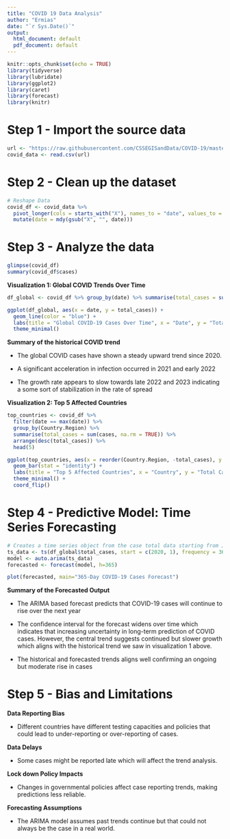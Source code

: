 ```yaml
---
title: "COVID 19 Data Analysis"
author: "Ermias"
date: "`r Sys.Date()`"
output:
  html_document: default
  pdf_document: default
---
```



```r
knitr::opts_chunk$set(echo = TRUE)
library(tidyverse)
library(lubridate)
library(ggplot2)
library(caret)
library(forecast)
library(knitr)
```

# Step 1 - Import the source data

```r
url <- "https://raw.githubusercontent.com/CSSEGISandData/COVID-19/master/csse_covid_19_data/csse_covid_19_time_series/time_series_covid19_confirmed_global.csv"
covid_data <- read.csv(url)
```

# Step 2 - Clean up the dataset

```r
# Reshape Data
covid_df <- covid_data %>% 
  pivot_longer(cols = starts_with("X"), names_to = "date", values_to = "cases") %>% 
  mutate(date = mdy(gsub("X", "", date)))
```

# Step 3 - Analyze the data

```r
glimpse(covid_df)
summary(covid_df$cases)
```

**Visualization 1: Global COVID Trends Over Time**

```r
df_global <- covid_df %>% group_by(date) %>% summarise(total_cases = sum(cases, na.rm = TRUE))

ggplot(df_global, aes(x = date, y = total_cases)) + 
  geom_line(color = "blue") + 
  labs(title = "Global COVID-19 Cases Over Time", x = "Date", y = "Total Cases") + 
  theme_minimal()
```

**Summary of the historical COVID trend**

- The global COVID cases have shown a steady upward trend since 2020.

- A significant acceleration in infection occurred in 2021 and early 2022

- The growth rate appears to slow towards late 2022 and 2023 indicating a some sort of stabilization in the rate of spread



**Visualization 2: Top 5 Affected Countries **

```r
top_countries <- covid_df %>% 
  filter(date == max(date)) %>% 
  group_by(Country.Region) %>% 
  summarise(total_cases = sum(cases, na.rm = TRUE)) %>% 
  arrange(desc(total_cases)) %>% 
  head(5)

ggplot(top_countries, aes(x = reorder(Country.Region, -total_cases), y = total_cases, fill = Country.Region)) + 
  geom_bar(stat = "identity") + 
  labs(title = "Top 5 Affected Countries", x = "Country", y = "Total Cases") + 
  theme_minimal() + 
  coord_flip()
```

# Step 4 - Predictive Model: Time Series Forecasting

```r
# Creates a time series object from the case total data starting from January 2020 and forecasts 365 future time points
ts_data <- ts(df_global$total_cases, start = c(2020, 1), frequency = 365)
model <- auto.arima(ts_data)
forecasted <- forecast(model, h=365)

plot(forecasted, main="365-Day COVID-19 Cases Forecast")
```

**Summary of the Forecasted Output**

- The ARIMA based forecast predicts that COVID-19 cases will continue to rise over the next year

- The confidence interval for the forecast widens over time which indicates that increasing uncertainty in long-term prediction of COVID cases. However, the central trend suggests continued but slower growth which aligns with the historical trend we saw in visualization 1 above.

- The historical and forecasted trends aligns well confirming an ongoing but moderate rise in cases

# Step 5 - Bias and Limitations

**Data Reporting Bias** 

- Different countries have different testing capacities and policies that could lead to under-reporting or over-reporting of cases.

**Data Delays** 

- Some cases might be reported late which will affect the trend analysis.

**Lock down Policy Impacts** 

- Changes in governmental policies affect case reporting trends, making predictions less reliable.

**Forecasting Assumptions** 

- The ARIMA model assumes past trends continue but that could not always be the case in a real world.

